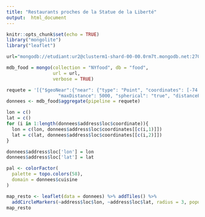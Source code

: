 ```yaml
---
title: "Restaurants proches de la Statue de la Liberté"
output:  html_document
---
```


```r
knitr::opts_chunk$set(echo = TRUE)
library("mongolite")
library("leaflet")
```

```r
url="mongodb://etudiant:ur2@clusterm1-shard-00-00.0rm7t.mongodb.net:27017,clusterm1-shard-00-01.0rm7t.mongodb.net:27017,clusterm1-shard-00-02.0rm7t.mongodb.net:27017/?ssl=true&replicaSet=atlas-l4xi61-shard-0"

mdb_food = mongo(collection = "NYfood", db = "food",
                 url = url,
                 verbose = TRUE)
```

```r
requete = '[{"$geoNear":{"near": {"type": "Point", "coordinates": [-74.04450283121851, 40.68924809643922]},
                   "maxDistance": 5000, "spherical": "true", "distanceField": "dist"}}]'
donnees <- mdb_food$aggregate(pipeline = requete)
```

```r
lon = c()
lat = c()
for (i in 1:length(donnees$address$loc$coordinate)){
  lon = c(lon, donnees$address$loc$coordinates[[c(i,1)]])
  lat = c(lat, donnees$address$loc$coordinates[[c(i,2)]])
}

donnees$address$loc['lon'] = lon
donnees$address$loc['lat'] = lat

```

```r
pal <- colorFactor(
  palette = topo.colors(58),
  domain = donnees$cuisine
)

map_resto <- leaflet(data = donnees) %>% addTiles() %>%
  addCircleMarkers(~address$loc$lon, ~address$loc$lat, radius = 3, popup = ~paste(name, "<br>", cuisine), color = ~pal(cuisine))
map_resto
```

